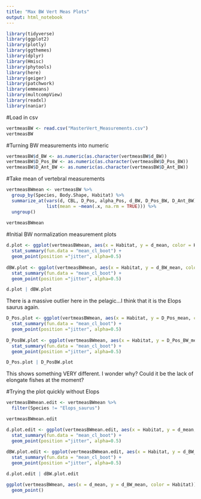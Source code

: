 ```yaml
---
title: "Max BW Vert Meas Plots"
output: html_notebook
---
```



```r
library(tidyverse)
library(ggplot2)
library(plotly)
library(ggthemes)
library(dplyr)
library(Hmisc)
library(phytools)
library(here)
library(geiger)
library(patchwork)
library(emmeans)
library(multcompView)
library(readxl)
library(naniar)
```

#Load in csv
```r
vertmeasBW <- read.csv("MasterVert_Measurements.csv")
vertmeasBW
```

#Turning BW measurements into numeric
```r
vertmeasBW$d_BW <- as.numeric(as.character(vertmeasBW$d_BW))
vertmeasBW$D_Pos_BW <- as.numeric(as.character(vertmeasBW$D_Pos_BW))
vertmeasBW$D_Ant_BW <- as.numeric(as.character(vertmeasBW$D_Ant_BW))
```


#Take mean of vertebral measurements
```r
vertmeasBWmean <- vertmeasBW %>%
  group_by(Species, Body.Shape, Habitat) %>%
  summarize_at(vars(d, CBL, D_Pos, alpha_Pos, d_BW, D_Pos_BW, D_Ant_BW),
               list(mean = ~mean(.x, na.rm = TRUE))) %>%
  ungroup()
  
vertmeasBWmean
```

#Initial BW normalization measurement plots
```r
d.plot <- ggplot(vertmeasBWmean, aes(x = Habitat, y = d_mean, color = Habitat)) +
  stat_summary(fun.data = "mean_cl_boot") +
  geom_point(position ="jitter", alpha=0.5)
  
dBW.plot <- ggplot(vertmeasBWmean, aes(x = Habitat, y = d_BW_mean, color=Habitat)) +
  stat_summary(fun.data = "mean_cl_boot") +
  geom_point(position ="jitter", alpha=0.5)

d.plot | dBW.plot
```
There is a massive outlier here in the pelagic...I think that it is the Elops saurus again.

```r
D_Pos.plot <- ggplot(vertmeasBWmean, aes(x = Habitat, y = D_Pos_mean, color = Habitat)) +
  stat_summary(fun.data = "mean_cl_boot") +
  geom_point(position ="jitter", alpha=0.5)
  
D_PosBW.plot <- ggplot(vertmeasBWmean, aes(x = Habitat, y = D_Pos_BW_mean, color=Habitat)) +
  stat_summary(fun.data = "mean_cl_boot") +
  geom_point(position ="jitter", alpha=0.5)

D_Pos.plot | D_PosBW.plot
```
This shows something VERY different. I wonder why? Could it be the lack of elongate fishes at the moment?

#Trying the plot quickly without Elops
```r
vertmeasBWmean.edit <- vertmeasBWmean %>% 
  filter(Species != "Elops_saurus") 

vertmeasBWmean.edit
```

```r
d.plot.edit <- ggplot(vertmeasBWmean.edit, aes(x = Habitat, y = d_mean, color = Habitat)) +
  stat_summary(fun.data = "mean_cl_boot") +
  geom_point(position ="jitter", alpha=0.5)
  
dBW.plot.edit <- ggplot(vertmeasBWmean.edit, aes(x = Habitat, y = d_BW_mean, color=Habitat)) +
  stat_summary(fun.data = "mean_cl_boot") +
  geom_point(position ="jitter", alpha=0.5)

d.plot.edit | dBW.plot.edit
```

```r
ggplot(vertmeasBWmean, aes(x = d_mean, y = d_BW_mean, color = Habitat)) + 
  geom_point()
```

